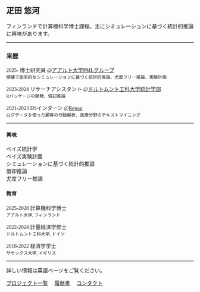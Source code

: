<!-- ![](great_photo.png){fig-alt="great view." width="100%"} -->

::: {style="font-family: Meiryo;"}
# 疋田 悠河

フィンランドで計算機科学博士課程。主にシミュレーションに基づく統計的推論に興味があります。

---

### 来歴

2025- 博士研究員 @[アアルト大学PMLグループ](https://research.cs.aalto.fi/pml/) <br> <small>頑健で能率的なシミュレーションに基づく統計的推論、尤度フリー推論、実験計画</small>

2023-2024 リサーチアシスタント @[ドルトムント工科大学統計学部](https://statistik.tu-dortmund.de/en/department/) <br> <small>Rパッケージの開発、償却推論</small>

2021-2023 DSインターン @[Rejoui](https://rejoui.co.jp/) <br> 
<small>ログデータを使った顧客の行動解析、医療分野のテキストマイニング</small>

---

::: grid
::: {.g-col-12 .g-col-sm-6}
#### 興味

ベイズ統計学 <br> 
ベイズ実験計画 <br> 
シミュレーションに基づく統計的推論 <br> 
償却推論 <br>
尤度フリー推論
:::

::: {.g-col-12 .g-col-sm-6}
#### 教育

::: smaller
2025-2028 計算機科学博士 <br> <small> アアルト大学, フィンランド </small><br>

2022-2024 計量経済学修士 <br> <small> ドルトムント工科大学, ドイツ </small><br>

2018-2022 経済学学士 <br> <small> サセックス大学, イギリス </small>
:::
:::
:::

---

詳しい情報は英語ページをご覧ください。

[プロジェクト一覧](../projects/index.qmd)  [履歴書](../cv/index.qmd)  [コンタクト](../index.qmd)
:::
